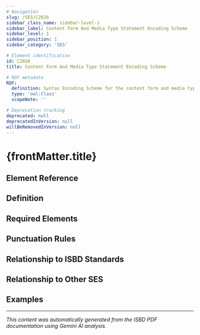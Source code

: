 ```yaml
---
# Navigation
slug: /SES/C2026
sidebar_class_name: sidebar-level-1
sidebar_label: Content Form And Media Type Statement Encoding Scheme
sidebar_level: 1
sidebar_position: 1
sidebar_category: 'SES'

# Element identification
id: C2026
title: Content Form And Media Type Statement Encoding Scheme

# RDF metadata
RDF:
  definition: Syntax Encoding Scheme for the content form and media type statement.
  type: 'owl:Class'
  scopeNote: ''

# Deprecation tracking
deprecated: null
deprecatedInVersion: null
willBeRemovedInVersion: null
---
```


# {frontMatter.title}

## Element Reference
<ElementReference frontMatter={frontMatter} />

## Definition

<div className="guid">

</div>

## Required Elements

<div className="guid">

</div>

## Punctuation Rules

<div className="guid">

</div>

## Relationship to ISBD Standards

<div className="guid">

</div>

## Relationship to Other SES

<div className="guid">

</div>

## Examples

<div className="stip">

</div>

---

*This content was automatically generated from the ISBD PDF documentation using Gemini AI analysis.*
